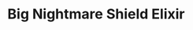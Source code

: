 ---
title: "Big Nightmare Shield Elixir"
meta_title: "Big Nightmare Shield Elixir craft"
description: "Craft de Big Nightmare Shield Elixir"
rank: "s"
draft: false
name: "Big Nightmare Shield Elixir"
recipe_img: "https://wiki.pokexgames.com/images/9/90/Big_Shield_Nightmare_Potion.gif"
level: 100
craft_time: 7200
result: 1
value_npc: 1
ingredients:
  - name: "Darkrai Essences"
    quantity: 180
    item_img: "https://wiki.pokexgames.com/images/0/01/Darkrai-Essence.gif"
    value_npc: 1
  - name: "Small Bird Beaks"
    quantity: 3
    item_img: "https://wiki.pokexgames.com/images/3/33/Small_Bird_Beak.png"
    value_npc: 1
  - name: "Ice Crystals"
    quantity: 3
    item_img: "https://wiki.pokexgames.com/images/c/ca/Ice_Crystal.png"
    value_npc: 1
  - name: "Corrupted Pot Of Moss Bugs"
    quantity: 3
    item_img: "https://wiki.pokexgames.com/images/b/b7/Corrupted_Pot_Of_Moss_Bug.gif"
    value_npc: 1
  - name: "Black Wool Balls"
    quantity: 2
    item_img: "https://wiki.pokexgames.com/images/0/06/Black_Wool_Ball.png"
    value_npc: 1
---